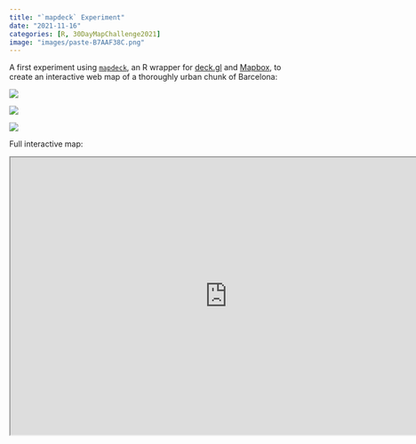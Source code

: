 ```yaml
---
title: "`mapdeck` Experiment"
date: "2021-11-16"
categories: [R, 30DayMapChallenge2021]
image: "images/paste-B7AAF38C.png"
---
```


A first experiment using [`mapdeck`](https://symbolixau.github.io/mapdeck/index.html), an R wrapper for [deck.gl](https://deck.gl) and [Mapbox](https://www.mapbox.com/), to create an interactive web map of a thoroughly urban chunk of Barcelona:

![](images/paste-307E0D0C.png)

![](images/paste-B7AAF38C.png)

![](images/paste-BA071FA6.png)

Full interactive map:

```{=html}
<iframe width="780" height="500" src="https://matthewlaw.xyz/mapdeck-experiment/" title="`mapdeck` Experiment"></iframe>
```
